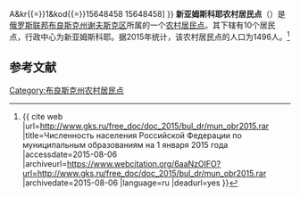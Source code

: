 {{Infobox Settlement
| official_name = 新亚姆斯科耶农村居民点
| native_name = Новоямское сельское поселение
| settlement_type = [[农村居民点|农村居民点]]
| subdivision_type = [[国家|国家]]
| subdivision_type1 = [[州_(俄罗斯)|州]]
| subdivision_type2 = [[区_(苏联)|区]]
| subdivision_name = {{RUS}}
| subdivision_name1 = [[布良斯克州|布良斯克州]]
| subdivision_name2 = [[谢夫斯克区|谢夫斯克区]]
| seat_type = 行政中心
| seat = 新亚姆斯科耶
| population_as_of=2015
| population_footnotes = <ref name=stat />
| population_total = 1496
| coordinates_display = inline,title
| latd =  | latm =  | lats =  | latNS = N
| longd =  | longm =  | longs =  | longEW = E
| timezone = [[莫斯科时间|MSK]]
| utc_offset = +3
| blank_name = [[俄罗斯市政土地区划代码|OKTMO编码]]
| blank_info = [http://classif.spb.ru/classificators/view/tma.php?st{{=}}A&kr{{=}}1&kod{{=}}15648458 15648458]
}}
'''新亚姆斯科耶农村居民点'''（{{lang-ru|Новоямское сельское поселение}}）是[[俄罗斯联邦|俄罗斯联邦]][[布良斯克州|布良斯克州]][[谢夫斯克区|谢夫斯克区]]所属的一个[[农村居民点|农村居民点]]。其下辖有10个居民点，行政中心为新亚姆斯科耶。据2015年统计，该农村居民点的人口为1496人。<ref name=stat>{{ cite web |url=http://www.gks.ru/free_doc/doc_2015/bul_dr/mun_obr2015.rar |title=Численность населения Российской Федерации по муниципальным образованиям на 1 января 2015 года |accessdate=2015-08-06 |archiveurl=https://www.webcitation.org/6aaNzOlFO?url=http://www.gks.ru/free_doc/doc_2015/bul_dr/mun_obr2015.rar |archivedate=2015-08-06 |language=ru |deadurl=yes }}</ref>

== 参考文献 ==
{{reflist}}

{{Russia-stub}}

[[Category:布良斯克州农村居民点|Category:布良斯克州农村居民点]]